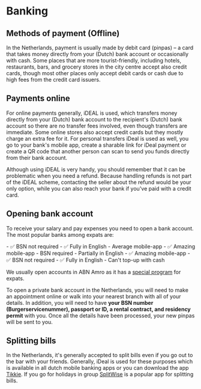 
# Banking
## Methods of payment (Offline)
In the Netherlands, payment is usually made by debit card (pinpas) – a card that takes money directly from your (Dutch) bank account or occasionally with cash. Some places that are more tourist-friendly, including hotels, restaurants, bars, and grocery stores in the city centre accept also credit cards, though most other places only accept debit cards or cash due to high fees from the credit card issuers.

## Payments online
For online payments generally, iDEAL is used, which transfers money directly from your (Dutch) bank account to the recipient's (Dutch) bank account so there are no transfer fees involved, even though transfers are immediate. Some online stores also accept credit cards but they mostly charge an extra fee for it. For personal transfers iDeal is used as well, you go to your bank's mobile app, create a sharable link for iDeal payment or create a QR code that another person can scan to send you funds directly from their bank account. 

<Callout>
    Although using iDEAL is very handy, you should remember that it can be problematic when you need a refund. Because handling refunds is not part of the iDEAL scheme, contacting the seller about the refund would be your only option, while you can also reach your bank if you've paid with a credit card. 
</Callout>

## Opening bank account
To receive your salary and pay expenses you need to open a bank account. The most popular banks among expats are:

<Services>
    <ServiceItem logo="logo-abn-amro.png" label="ABN Amro" link="https://www.abnamro.nl/en/personal/index.html">
        - ✅ BSN not required
        - ✅ Fully in English
        - Average mobile-app
    </ServiceItem>
    <ServiceItem logo="logo-ing.png" label="ING" link="https://www.ing.nl/particulier/index.html">
        - ✅ Amazing mobile-app
        - BSN required
        - Partially in English
    </ServiceItem>
    <ServiceItem logo="logo-bunq.png" label="bunq" link="https://www.bunq.com/">
        - ✅ Amazing mobile-app
        - ✅ BSN not required
        - ✅ Fully in English
        - Can't top-up with cash
    </ServiceItem>
</Services>

We usually open accounts in ABN Amro as it has a [special program](https://www.abnamro.nl/en/personal/payments/open-an-account/make-appointment.html) for expats.

To open a private bank account in the Netherlands, you will need to make an appointment online or walk into your nearest branch with all of your details. In addition, you will need to have **your BSN number (Burgerservicenummer), passport or ID, a rental contract, and residency permit** with you. Once all the details have been processed, your new pinpas will be sent to you.

## Splitting bills
In the Netherlands, it's generally accepted to split bills even if you go out to the bar with your friends. Generally, iDeal is used for these purposes which is available in all dutch mobile banking apps or you can download the app [Tikkie](https://www.tikkie.me/). If you go for holidays in group [SplitWise](https://www.splitwise.com/) is a popular app for splitting bills.

<Youtube id="ghosTeOGYQI" />
